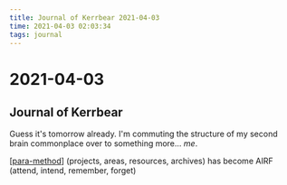 ```yaml
---
title: Journal of Kerrbear 2021-04-03
time: 2021-04-03 02:03:34
tags: journal
---
```


# 2021-04-03

## Journal of Kerrbear

Guess it's tomorrow already.
I'm commuting the structure of my second brain commonplace over to something more… _me_.

[[para-method]] (projects, areas, resources, archives) has become AIRF (attend, intend, remember, forget)

[//begin]: # "Autogenerated link references for markdown compatibility"
[para-method]: ../../intend/para-method "PARA method"
[//end]: # "Autogenerated link references"